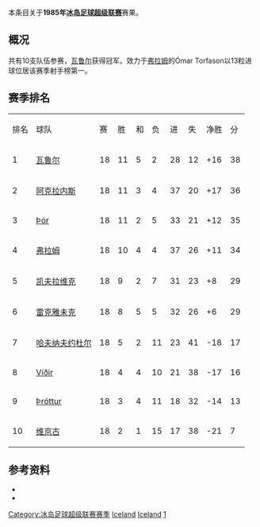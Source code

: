 本条目关于'''1985年[[冰岛足球超级联赛|冰岛足球超级联赛]]'''赛果。

==概况==
共有10支队伍参赛，[[瓦鲁尔足球俱乐部|瓦鲁尔]]获得冠军。效力于[[弗拉姆足球俱乐部|弗拉姆]]的Ómar Torfason以13粒进球位居该赛季射手榜第一。

==赛季排名==
{| class="wikitable" style="text-align: center;"
|排名||球队||赛||胜||和||负||进||失||净胜||分
|-
|1||[[瓦鲁尔足球俱乐部|瓦鲁尔]]||18||11||5||2||28||12||+16||38
|-
|2||[[阿克拉内斯竞技俱乐部|阿克拉内斯]]||18||11||3||4||37||20||+17||36
|-
|3||[[Þór_Akureyri|Þór]]||18||11||2||5||33||21||+12||35
|-
|4||[[弗拉姆足球俱乐部|弗拉姆]]||18||10||4||4||37||26||+11||34
|-
|5||[[凯夫拉维克足球俱乐部|凯夫拉维克]]||18||9||2||7||31||23||+8||29
|-
|6||[[雷克雅未克足球俱乐部|雷克雅未克]]||18||8||5||5||32||26||+6||29
|-
|7||[[哈夫纳夫约杜尔体操俱乐部|哈夫纳夫约杜尔]]||18||5||2||11||23||41||-18||17
|-
|8||[[Víðir|Víðir]]||18||4||4||10||21||38||-17||16
|-
|9||[[Knattspyrnufélagið_Þróttur|Þróttur]]||18||3||4||11||18||32||-14||13
|-
|10||[[维京古雷克雅维克足球会|维京古]]||18||2||1||15||17||38||-21||7
|}

==参考资料==
* {{cite web |title=Iceland Final League Tables 1912-1998 |url=http://www.rsssf.com/tablesi/ijshist.html |publisher=[[RSSSF|RSSSF]] |accessdate=2018-06-18 |archive-date=2019-12-25 |archive-url=https://web.archive.org/web/20191225230011/http://rsssf.com/tablesi/ijshist.html |dead-url=no }}
* {{cite web |title=Iceland - Topscorers |url=http://www.rsssf.com/tablesi/ijstops.html |website=www.rsssf.com |publisher=[[RSSSF|RSSSF]] |accessdate=2018-06-18 |archive-date=2019-04-07 |archive-url=https://web.archive.org/web/20190407162501/http://www.rsssf.com/tablesi/ijstops.html |dead-url=no }}

{{冰岛足球超级联赛赛季}}
{{1984–85 in European football (UEFA)}}
{{1985–86 in European football (UEFA)}}


[[Category:冰岛足球超级联赛赛季|Category:冰岛足球超级联赛赛季]]
[[Category:1984年至1985年本土足球联赛|Iceland]] 
[[Category:1985年至1986年本土足球联赛|Iceland]] 
[[Category:1985年冰岛足球|1]]